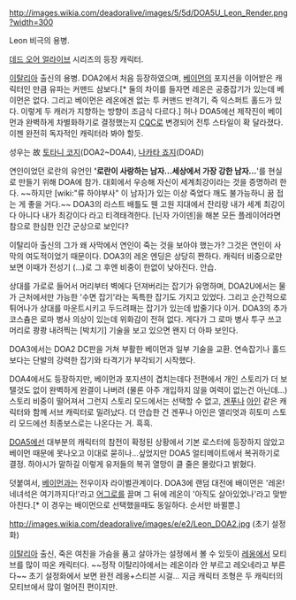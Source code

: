 http://images.wikia.com/deadoralive/images/5/5d/DOA5U_Leon_Render.png?width=300

Leon
비극의 용병.

[[데드 오어 얼라이브]] 시리즈의 등장 캐릭터.

[[이탈리아]] 출신의 용병. DOA2에서 처음 등장하였으며, [[베이먼]]의 포지션을 이어받은 캐릭터인 만큼 유파는 커맨드 삼보다.[* 둘의 차이를 들자면 레온은 공중잡기가 있는데 베이먼은 없다. 그리고 베이먼은 레온에겐 없는 투 커맨드 반격기, 즉 익스퍼트 홀드가 있다. 이렇게 두 캐러가 지향하는 방향이 조금식 다르다.] 허나 DOA5에선 제작진이 베이먼과 완벽하게 차별화하기로 결정했는지 [[CQC]]로 변경되어 전투 스타일이 확 달라졌다. 이젠 완전히 독자적인 캐릭터라 봐야 할듯.

성우는 故 [[토타니 코지]](DOA2~DOA4), [[나카타 죠지]](DOAD)

연인이었던 로란의 유언인 ''''로란이 사랑하는 남자...세상에서 가장 강한 남자...''''를 현실로 만들기 위해 DOA에 참가. 대회에서 우승해 자신이 세계최강이라는 것을 증명하려 한다. ~~하지만 [wiki:"류 하야부사" 이 남자]가 있는 이상 죽었다 깨도 불가능하니 꿈 접는 게 좋을 거다.~~
DOA3의 라스트 배틀도 웬 고원 지대에서 잔리랑 내가 세계 최강이다 아니다 내가 최강이다 라고 티격태격한다. [닌자 가이덴]을 해본 모든 플레이어라면 참으로 한심한 인간 군상으로 보인다?

이탈리아 출신의 그가 왜 사막에서 연인이 죽는 것을 보아야 했는가? 그것은 연인이 사막의 여도적이었기 때문이다. DOA3의 레온 엔딩은 상당히 짠하다. 캐릭터 비중으로만 보면 이때가 전성기 (...)로 그 후엔 비중이 한없이 낮아진다. 안습.

상대를 가로로 들어서 머리부터 벽에다 던져버리는 잡기가 유명하며, DOA2U에서는 물가 근처에서만 가능한 '수면 잡기'라는 독특한 잡기도 가지고 있었다.
그리고 순간적으로 튀어나가 상대를 마운트시키고 두드려패는 잡기가 있는데 밥줄기다 이거.
DOA3의 추가 코스츔은 로마 병사 의상이 있는데 위화감이 전혀 없다. 게다가 그 로마 병사 투구 쓰고 머리로 쾅쾅 내려찍는 [박치기] 기술을 보고 있으면 왠지 더 아파 보인다.

DOA3에서는 DOA2 DC판을 거쳐 부활한 베이먼과 일부 기술을 교환. 연속잡기나 홀드보다는 단발의 강력한 잡기와 타격기가 부각되기 시작했다.

DOA4에서도 등장하지만, 베이먼과 포지션이 겹치는데다 전편에서 개인 스토리가 더 보탤것도 없이 완벽하게 완결이 나버려 (물론 아주 개입하지 않을 여력이 없는건 아닌데...) 스토리 비중이 떨어져서 그런지 스토리 모드에서는 선택할 수 없고, [[겐푸]]나 [[아인]] 같은 캐릭터와 함께 서브 캐릭터로 밀려났다. 더 안습한 건 겐푸나 아인은 앨리엇과 히토미 스토리 모드에선 최종보스로는 나온다는 거. 흑흑.

[[DOA5]]에선 대부분의 캐릭터의 참전이 확정된 상황에서 기본 로스터에 등장하지 않았고 베이먼 때문에 못나오고 이대로 묻히나...싶었지만 DOA5 얼티메이트에서 복귀하기로 결정. 하야시가 말하길 이렇게 유저들의 복귀 열망이 클 줄은 몰랐다고 밝혔다.

덧붙여서, [[베이먼]]과는 전우이자 라이벌관계이다. DOA3에 랜덤 대전에 배이먼은 '레온! 네녀석은 여기까지다!'라고 [[어그로]]를 끌며 그 뒤에 레온이 '아직도 살아있었나'라고 맞받아친다.[* 이 경우는 배이먼으로 선택했을때도 동일하다. 순서만 바뀔뿐.]

http://images.wikia.com/deadoralive/images/e/e2/Leon_DOA2.jpg
(초기 설정화)

[[이탈리아]] 출신, 죽은 여친을 가슴을 품고 살아가는 설정에서 볼 수 있듯이 [[레옹]]에서 모티브를 많이 따온 캐릭터다. ~~정작 이탈리아에서는 레온이라 안 부르고 레오네라고 부른다~~ 초기 설정화에서 보면 완전 레옹+스티븐 시걸... 지금 캐릭터 조형은 두 캐릭터의 모티브에서 많이 멀어진 편이지만.
